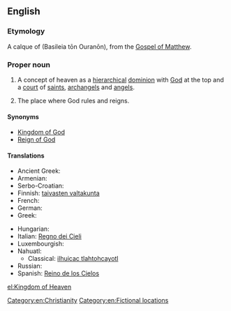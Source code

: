 ==English==
{{rfc-auto}}
{{wikipedia|Kingdom of God}}

===Etymology===
A calque of {{etyl|grc}} {{l|grc|Βασιλεία τῶν Οὐρανῶν}} (Basileia tōn Ouranōn), from the [[w:Gospel of Matthew|Gospel of Matthew]].

===Proper noun===
{{en-proper noun|sg=[[kingdom|Kingdom]] of [[heaven|Heaven]]}}

# {{Christianity}} A concept of heaven as a [[hierarchical]] [[dominion]] with [[God]] at the top and a [[court]] of [[saint]]s, [[archangel]]s and [[angel]]s.
# The place where God rules and reigns.

====Synonyms====
* [[Kingdom of God]]
* [[Reign of God]]

====Translations====
{{trans-top|Christian concept}}
* Ancient Greek: {{tø|grc|Βασιλεία τῶν Οὐρανῶν|sc=polytonic}}
* Armenian: {{t-|hy|երկնքի արքայություն|tr=erknk’i ark’ayut’yun}}
* Serbo-Croatian: {{t|sh|Kraljevstvo Božje}}
* Finnish: [[taivasten valtakunta]]
* French: {{t-|fr|Royaume des cieux|m}}
* German: {{t+|de|Himmelreich|n}}
* Greek: {{t-|el|βασιλεία των ουρανών}}
{{trans-mid}}
* Hungarian: {{t+|hu|mennyország}}
* Italian: [[Regno dei Cieli]]
* Luxembourgish: {{t-|lb|Himmelräich|n}}
* Nahuatl:
** Classical: [[ilhuicac tlahtohcayotl]]
* Russian: {{t-|ru|Царство Небесное|n|tr=cárstvo nebésnoje}}
* Spanish: [[Reino de los Cielos]]
{{trans-bottom}}

[[Category:en:Christianity]]
[[Category:en:Fictional locations]]

[[el:Kingdom of Heaven]]
